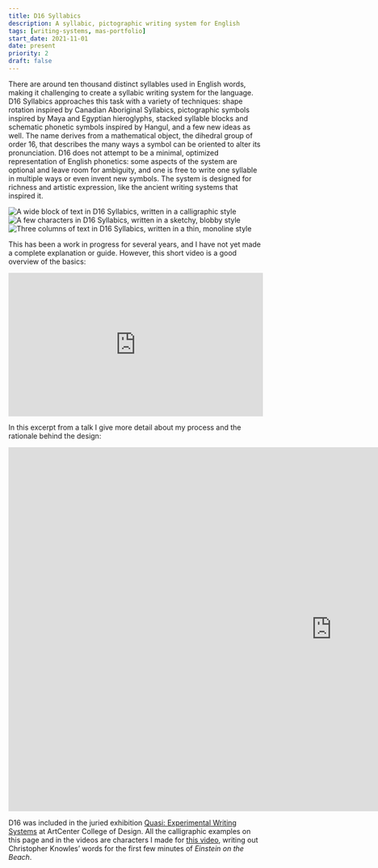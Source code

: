 ```yaml
---
title: D16 Syllabics
description: A syllabic, pictographic writing system for English
tags: [writing-systems, mas-portfolio]
start_date: 2021-11-01
date: present
priority: 2
draft: false
---
```


There are around ten thousand distinct syllables used in English words, making it challenging to create a syllabic writing system for the language. D16 Syllabics approaches this task with a variety of techniques: shape rotation inspired by Canadian Aboriginal Syllabics, pictographic symbols inspired by Maya and Egyptian hieroglyphs, stacked syllable blocks and schematic phonetic symbols inspired by Hangul, and a few new ideas as well. The name derives from a mathematical object, the dihedral group of order 16, that describes the many ways a symbol can be oriented to alter its pronunciation. D16 does not attempt to be a minimal, optimized representation of English phonetics: some aspects of the system are optional and leave room for ambiguity, and one is free to write one syllable in multiple ways or even invent new symbols. The system is designed for richness and artistic expression, like the ancient writing systems that inspired it.

<Box factor={2} top={1} bottom={1}>
  <Img src='d16/calligraphic.png' uses='ftpb' alt='A wide block of text in D16 Syllabics, written in a calligraphic style'/>
  <Img src='d16/blobby.png' uses='ft' alt='A few characters in D16 Syllabics, written in a sketchy, blobby style'/>
  <Img src='d16/monoline.png' uses='ft' alt='Three columns of text in D16 Syllabics, written in a thin, monoline style'/>
</Box>



This has been a work in progress for several years, and I have not yet made a complete explanation or guide. However, this short video is a good overview of the basics:

<div class="media">
<div style="padding:56.25% 0 0 0;position:relative;"><iframe src="https://player.vimeo.com/video/902051722?badge=0&amp;autopause=0&amp;player_id=0&amp;app_id=58479" frameborder="0" allow="autoplay; fullscreen; picture-in-picture; clipboard-write" style="position:absolute;top:0;left:0;width:100%;height:100%;" title="D16 Syllabics"></iframe></div><script src="https://player.vimeo.com/api/player.js"></script>
</div>

In this excerpt from a talk I give more detail about my process and the rationale behind the design:

<div class="media youtube">
<iframe width="1280" height="720" src="https://www.youtube.com/embed/0FAtBbDBRUE?start=234&end=1058" title="Crafting Personal Alphabets: Calder Ruhl Hansen &amp; C.C. Elian (Session 2/4)" frameborder="0" allow="accelerometer; autoplay; clipboard-write; encrypted-media; gyroscope; picture-in-picture; web-share" referrerpolicy="strict-origin-when-cross-origin" allowfullscreen></iframe>
</div>

D16 was included in the juried exhibition [Quasi: Experimental Writing Systems](https://hmctartcenter.org/exhibitions/quasi-experimental-writing-systems/) at ArtCenter College of Design. All the calligraphic examples on this page and in the videos are characters I made for [this video](/work/eotb), writing out Christopher Knowles’ words for the first few minutes of *Einstein on the Beach*.
